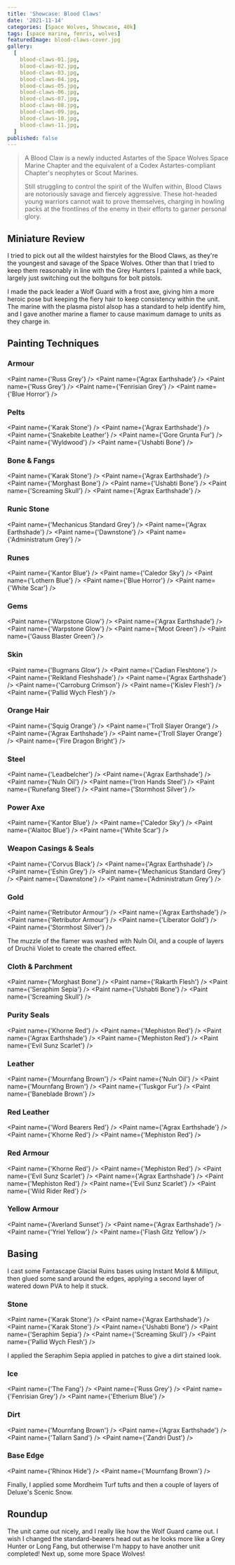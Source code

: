 ```yaml
---
title: 'Showcase: Blood Claws'
date: '2021-11-14'
categories: [Space Wolves, Showcase, 40k]
tags: [space marine, fenris, wolves]
featuredImage: blood-claws-cover.jpg
gallery:
  [
    blood-claws-01.jpg,
    blood-claws-02.jpg,
    blood-claws-03.jpg,
    blood-claws-04.jpg,
    blood-claws-05.jpg,
    blood-claws-06.jpg,
    blood-claws-07.jpg,
    blood-claws-08.jpg,
    blood-claws-09.jpg,
    blood-claws-10.jpg,
    blood-claws-11.jpg,
  ]
published: false
---
```


> A Blood Claw is a newly inducted Astartes of the Space Wolves Space Marine Chapter and the equivalent of a Codex
> Astartes-compliant Chapter's neophytes or Scout Marines.
>
> Still struggling to control the spirit of the Wulfen within, Blood Claws are notoriously savage and fiercely
> aggressive. These hot-headed young warriors cannot wait to prove themselves, charging in howling packs at the
> frontlines of the enemy in their efforts to garner personal glory.

## Miniature Review

I tried to pick out all the wildest hairstyles for the Blood Claws, as they're the youngest and savage of the Space
Wolves. Other than that I tried to keep them reasonably in line with the Grey Hunters I painted a while back, largely
just switching out the boltguns for bolt pistols.

I made the pack leader a Wolf Guard with a frost axe, giving him a more heroic pose but keeping the fiery hair to keep
consistency within the unit. The marine with the plasma pistol alsop has a standard to help identify him, and I gave
another marine a flamer to cause maximum damage to units as they charge in.

## Painting Techniques

### Armour
<Paint name={'Russ Grey'} />
<Paint name={'Agrax Earthshade'} />
<Paint name={'Russ Grey'} />
<Paint name={'Fenrisian Grey'} />
<Paint name={'Blue Horror'} />

### Pelts
<Paint name={'Karak Stone'} />
<Paint name={'Agrax Earthshade'} />
<Paint name={'Snakebite Leather'} />
<Paint name={'Gore Grunta Fur'} />
<Paint name={'Wyldwood'} />
<Paint name={'Ushabti Bone'} />

### Bone & Fangs
<Paint name={'Karak Stone'} />
<Paint name={'Agrax Earthshade'} />
<Paint name={'Morghast Bone'} />
<Paint name={'Ushabti Bone'} />
<Paint name={'Screaming Skull'} />
<Paint name={'Agrax Earthshade'} />

### Runic Stone
<Paint name={'Mechanicus Standard Grey'} />
<Paint name={'Agrax Earthshade'} />
<Paint name={'Dawnstone'} />
<Paint name={'Administratum Grey'} />

### Runes
<Paint name={'Kantor Blue'} />
<Paint name={'Caledor Sky'} />
<Paint name={'Lothern Blue'} />
<Paint name={'Blue Horror'} />
<Paint name={'White Scar'} />

### Gems
<Paint name={'Warpstone Glow'} />
<Paint name={'Agrax Earthshade'} />
<Paint name={'Warpstone Glow'} />
<Paint name={'Moot Green'} />
<Paint name={'Gauss Blaster Green'} />

### Skin
<Paint name={'Bugmans Glow'} />
<Paint name={'Cadian Fleshtone'} />
<Paint name={'Reikland Fleshshade'} />
<Paint name={'Agrax Earthshade'} />
<Paint name={'Carroburg Crimson'} />
<Paint name={'Kislev Flesh'} />
<Paint name={'Pallid Wych Flesh'} />

### Orange Hair
<Paint name={'Squig Orange'} />
<Paint name={'Troll Slayer Orange'} />
<Paint name={'Agrax Earthshade'} />
<Paint name={'Troll Slayer Orange'} />
<Paint name={'Fire Dragon Bright'} />

### Steel
<Paint name={'Leadbelcher'} />
<Paint name={'Agrax Earthshade'} />
<Paint name={'Nuln Oil'} />
<Paint name={'Iron Hands Steel'} />
<Paint name={'Runefang Steel'} />
<Paint name={'Stormhost Silver'} />

### Power Axe
<Paint name={'Kantor Blue'} />
<Paint name={'Caledor Sky'} />
<Paint name={'Alaitoc Blue'} />
<Paint name={'White Scar'} />

### Weapon Casings & Seals
<Paint name={'Corvus Black'} />
<Paint name={'Agrax Earthshade'} />
<Paint name={'Eshin Grey'} />
<Paint name={'Mechanicus Standard Grey'} />
<Paint name={'Dawnstone'} />
<Paint name={'Administratum Grey'} />

### Gold
<Paint name={'Retributor Armour'} />
<Paint name={'Agrax Earthshade'} />
<Paint name={'Retributor Armour'} />
<Paint name={'Liberator Gold'} />
<Paint name={'Stormhost Silver'} />

The muzzle of the flamer was washed with Nuln Oil, and a couple of layers of Druchii Violet to create the charred
effect.

### Cloth & Parchment
<Paint name={'Morghast Bone'} />
<Paint name={'Rakarth Flesh'} />
<Paint name={'Seraphim Sepia'} />
<Paint name={'Ushabti Bone'} />
<Paint name={'Screaming Skull'} />

### Purity Seals
<Paint name={'Khorne Red'} />
<Paint name={'Mephiston Red'} />
<Paint name={'Agrax Earthshade'} />
<Paint name={'Mephiston Red'} />
<Paint name={'Evil Sunz Scarlet'} />

### Leather
<Paint name={'Mournfang Brown'} />
<Paint name={'Nuln Oil'} />
<Paint name={'Mournfang Brown'} />
<Paint name={'Tuskgor Fur'} />
<Paint name={'Baneblade Brown'} />

### Red Leather
<Paint name={'Word Bearers Red'} />
<Paint name={'Agrax Earthshade'} />
<Paint name={'Khorne Red'} />
<Paint name={'Mephiston Red'} />

### Red Armour
<Paint name={'Khorne Red'} />
<Paint name={'Mephiston Red'} />
<Paint name={'Evil Sunz Scarlet'} />
<Paint name={'Agrax Earthshade'} />
<Paint name={'Mephiston Red'} />
<Paint name={'Evil Sunz Scarlet'} />
<Paint name={'Wild Rider Red'} />

### Yellow Armour
<Paint name={'Averland Sunset'} />
<Paint name={'Agrax Earthshade'} />
<Paint name={'Yriel Yellow'} />
<Paint name={'Flash Gitz Yellow'} />

## Basing

I cast some Fantascape Glacial Ruins bases using Instant Mold & Milliput, then glued some sand around the edges,
applying a second layer of watered down PVA to help it stuck.

### Stone
<Paint name={'Karak Stone'} />
<Paint name={'Agrax Earthshade'} />
<Paint name={'Karak Stone'} />
<Paint name={'Ushabti Bone'} />
<Paint name={'Seraphim Sepia'} />
<Paint name={'Screaming Skull'} />
<Paint name={'Pallid Wych Flesh'} />

I applied the Seraphim Sepia applied in patches to give a dirt stained look.

### Ice
<Paint name={'The Fang'} />
<Paint name={'Russ Grey'} />
<Paint name={'Fenrisian Grey'} />
<Paint name={'Etherium Blue'} />

### Dirt
<Paint name={'Mournfang Brown'} />
<Paint name={'Agrax Earthshade'} />
<Paint name={'Tallarn Sand'} />
<Paint name={'Zandri Dust'} />

### Base Edge
<Paint name={'Rhinox Hide'} />
<Paint name={'Mournfang Brown'} />

Finally, I applied some Mordheim Turf tufts and then a couple of layers of Deluxe's Scenic Snow.

## Roundup

The unit came out nicely, and I really like how the Wolf Guard came out. I wish I changed the standard-bearers head out
as he looks more like a Grey Hunter or Long Fang, but otherwise I'm happy to have another unit completed! Next up,
some more Space Wolves!